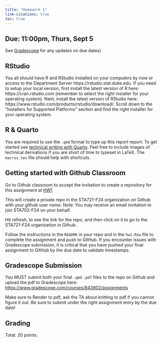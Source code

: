 ```yaml
---
title: "Homework 1"
link-citations: true
toc: true
---
```




## Due: 11:00pm, Thurs, Sept 5



See [Gradescope](https://www.gradescope.com/courses/843802/assignments) for any updates on due dates)

## RStudio

You all should have R and RStudio installed on your computers by now or access to the Department Server https://rstudio.stat.duke.edu. If you need to setup your local version, first install the latest version of R here: https://cran.rstudio.com (remember to select the right installer for your operating system). Next, install the latest version of RStudio here: https://www.rstudio.com/products/rstudio/download/. Scroll down to the "Installers for Supported Platforms" section and find the right installer for your operating system.

## R & Quarto

You are required to use  the `.qmd` format to type up this report report.  To get started see [technical writing with Quarto](https://quarto.org/docs/visual-editor/technical.html).  Feel free to include images of technical derivations if you are short of time to typeset in LaTeX.   The `macros.tex` file should help with shortcuts.


## Getting started with Github Classroom

Go to Github classroom to  accept the invitation to create a repository for this assignment  at [HW1](https://classroom.github.com/a/l3RW9Y2N)

This will create a private repo in the STA721-F24 organization on Github with your github user name. Note: You may receive an email invitation to join STA702-F24 on your behalf. 

Hit refresh, to see the link for the repo, and then click on it to go to the STA721-F24 organization in Github.

Follow the instructions in the `README` in your repo and in the `hw1.Rnw` file to complete the assignment and
push to GitHub. If you encounter issues with Gradescope submission, it is critical
that you have pushed your final assignment to GitHub by the due date to validate timestamps.


## Gradescope Submission

You MUST submit both your final `.qmd` `.pdf` files to the repo on Github and upload the pdf to Gradescope here: [https://www.gradescope.com/courses/843802/assignments](https://www.gradescope.com/courses/843802/assignments)

Make sure to Render to pdf; ask the TA about knitting to pdf if you cannot figure it out. Be sure to submit under the right assignment entry by the due date!  


## Grading

Total: 20 points.
  